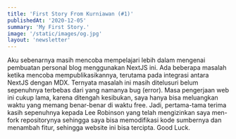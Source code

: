 ```yaml
---
title: 'First Story From Kurniawan (#1)'
publishedAt: '2020-12-05'
summary: 'My First Story.'
image: '/static/images/og.jpg'
layout: 'newsletter'
---
```


Aku sebenarnya masih mencoba mempelajari lebih dalam mengenai pembuatan personal blog menggunakan NextJS ini.
Ada beberapa masalah ketika mencoba mempublikasikannya, terutama pada integrasi antara NextJS dengan MDX. Ternyata
masalah ini masih ditelusuri belum sepenuhnya terbebas dari yang namanya bug (error). Masa pengerjaan web ini cukup lama,
karena ditengah kesibukan, saya hanya bisa meluangkan waktu yang memang benar-benar di waktu free. Jadi, pertama-tama
terima kasih sepenuhnya kepada Lee Robinson yang telah mengizinkan saya men-fork repositorynya sehingga saya bisa memodifikasi kode sumbernya
dan menambah fitur, sehingga website ini bisa tercipta. Good Luck.
